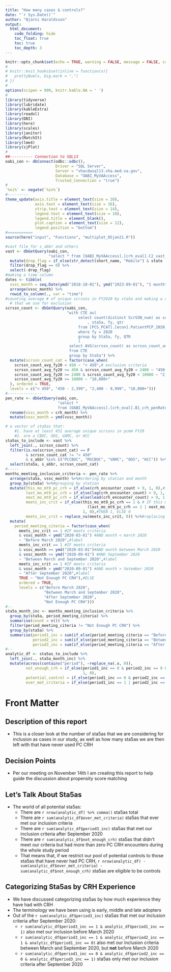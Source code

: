 ```yaml
---
title: "How many cases & controls?"
date: "`r Sys.Date()`"
author: "Bjarni Haraldsson"
output: 
  html_document:
    code_folding: hide
    toc_float: true
    toc: true
    toc_depth: 3
---
```


```r
knitr::opts_chunk$set(echo = TRUE, warning = FALSE, message = FALSE, cache = FALSE, fig.width = 10, fig.height = 10)
#
# knitr::knit_hooks$set(inline = function(x){
#   prettyNum(x, big.mark = ",")
# })
#
options(scipen = 999, knitr.kable.NA = ' ')
#
library(tidyverse)
library(lubridate)
library(kableExtra)
library(readxl)
library(DBI)
library(here)
library(scales)
library(janitor)
library(MatchIt)
library(lme4)
library(sjPlot)
#
##---------- Connection to SQL13
oabi_con <- dbConnect(odbc::odbc(),
                      Driver = "SQL Server",
                      Server = "vhacdwsql13.vha.med.va.gov",
                      Database = "OABI_MyVAAccess",
                      Trusted_Connection = "true")
#
`%ni%` <- negate(`%in%`)
#---------
theme_update(axis.title = element_text(size = 20),
             axis.text = element_text(size = 16),
             strip.text = element_text(size = 14),
             legend.text = element_text(size = 18),
             legend.title = element_blank(),
             plot.caption = element_text(size = 12),
             legend.position = "bottom")
#===========
source(here("input", "Functions", "multiplot_05jan21.R"))
```

```r
#vast file for s_abbr and others
vast <- dbGetQuery(oabi_con,
                   "select * from [OABI_MyVAAccess].[crh_eval].C2_vast_from_a06") %>%
  mutate(drop_flag = if_else(str_detect(short_name, "Mobile") & state != "AL", 1, 0)) %>%
  filter(drop_flag == 0) %>%
  select(-drop_flag)
#making a time column
dates <- tibble(
  vssc_month = seq.Date(ymd("2018-10-01"), ymd("2023-09-01"), "1 month")) %>%
  arrange(vssc_month) %>%
  rowid_to_column(., var = "time")
#counting average # of unique scrssns in FY2020 by sta5a and making a categorical variable
  # that we use for exclusion
scrssn_count <- dbGetQuery(oabi_con,
                           "with CTE as(
                            	select count(distinct ScrSSN_num) as scrssn_count
                            		, sta5a, fy, qtr
                            	from [PCS_PCAT].[econ].PatientPCP_2020_2024
                            	where fy = 2020
                            	group by Sta5a, fy, QTR
                            	)
                            select AVG(scrssn_count) as scrssn_count_avg_fy20, sta5a
                            from CTE
                            group by Sta5a") %>%
  mutate(scrssn_count_cat = factor(case_when(
    scrssn_count_avg_fy20 < 450 ~ "< 450",# exclusion criteria
    scrssn_count_avg_fy20 >= 450 & scrssn_count_avg_fy20 < 2400 ~ "450 - 2,399",
    scrssn_count_avg_fy20 >= 2400 & scrssn_count_avg_fy20 < 10000 ~ "2,400 - 9,999",
    scrssn_count_avg_fy20 >= 10000 ~ "10,000+"
  ), ordered = TRUE,
  levels = c("< 450", "450 - 2,399", "2,400 - 9,999", "10,000+")))
#---------------
pen_rate <- dbGetQuery(oabi_con, 
                       "select *
                       from [OABI_MyVAAccess].[crh_eval].B1_crh_penRate") %>%
  rename(vssc_month = crh_month) %>%
  mutate(vssc_month = ymd(vssc_month))
```

```r
# a vector of sta5as that:
    #1. have at least 451 average unique scrssns in pcmm FY20
    #2. are a CBOC, OOS, VAMC, or HCC
sta5as_to_include <- vast %>%
  left_join(., scrssn_count) %>%
  filter(is.na(scrssn_count_cat) == F
         & scrssn_count_cat != "< 450"
         & s_abbr %in% c("PCCBOC", "MSCBOC", "VAMC", "OOS", "HCC")) %>%
  select(sta5a, s_abbr, scrssn_count_cat)
#-----
months_meeting_inclusion_criteria <- pen_rate %>%
  arrange(sta5a, vssc_month) %>%#ordering by station and month
  group_by(sta5a) %>%#grouping by station
  mutate(this_mo_mt9_pc_crh = if_else(crh_encounter_count > 9, 1, 0),#flag for this month meeting criteria 
         last_mo_mt9_pc_crh = if_else(lag(crh_encounter_count) > 9, 1, 0),#flag for last month
         next_mo_mt9_pc_crh = if_else(lead(crh_encounter_count) > 9, 1, 0),#flag for next month
         meets_inc_crit = if_else(this_mo_mt9_pc_crh == 1 & # IF this month meets criteria
                                    (last_mo_mt9_pc_crh == 1 | next_mo_mt9_pc_crh == 1),#AND either this or last month
                                  1, 0),#THEN 1, ELSE 0
         meets_inc_crit = replace_na(meets_inc_crit, 0)) %>%#replacing NA with 0
  mutate(
    period_meeting_citeria = factor(case_when(
      meets_inc_crit == 1 #IF meets criteria
      & vssc_month < ymd("2020-03-01") #AND month < march 2020
      ~ "Before March 2020",#label
      meets_inc_crit == 1 #IF meets criteria
      & vssc_month >= ymd("2020-03-01")#AND month between March 2020
      & vssc_month <= ymd("2020-09-01") #AND September 2020
      ~ "Between March and September 2020",#label
      meets_inc_crit == 1 #IF meets criteria
      & vssc_month > ymd("2020-09-01") #AND month > Setember 2020
      ~ "After September 2020",#label
      TRUE ~ "Not Enough PC CRH"),#ELSE
      ordered = TRUE,
      levels = c("Before March 2020", 
                 "Between March and September 2020",
                 "After September 2020",
                 "Not Enough PC CRH")))
#--
sta5a_month_inc <- months_meeting_inclusion_criteria %>%
  group_by(sta5a, period_meeting_citeria) %>%
  summarise(count = n()) %>%
  filter(period_meeting_citeria != "Not Enough PC CRH") %>%
  group_by(sta5a) %>%
  summarise(period1_inc = sum(if_else(period_meeting_citeria == "Before March 2020" & count > 1, 1, 0)),
            period2_inc = sum(if_else(period_meeting_citeria == "Between March and September 2020" & count > 1, 1, 0)),
            period3_inc = sum(if_else(period_meeting_citeria == "After September 2020" & count > 1, 1, 0)))
#--
analytic_df <- sta5as_to_include %>%
  left_join(., sta5a_month_inc) %>%
  mutate(across(contains("period"), ~replace_na(.x, 0)),
         not_enough_crh = if_else(period1_inc == 0 & period2_inc == 0 & period3_inc == 0 & sta5a %in% pen_rate$sta5a, 
                                  1, 0),
         potential_control = if_else(period1_inc == 0 & period2_inc == 0 & period3_inc == 0 & not_enough_crh == 0, 1, 0),
         ever_met_criteria = if_else(period1_inc == 1 | period2_inc == 1 | period3_inc == 1, 1, 0))
```

# Front Matter  

## Description of this report  

* This is a closer look at the number of sta5as that we are considering for inclusion as cases in our study, as well as how many sta5as we are then left with that have never used PC CRH

## Decision Points  

* Per our meeting on November 14th I am creating this report to help guide the discussion about propensity score matching
    
## Let's Talk About Sta5as    


* The world of all potential sta5as:
    + There are `r nrow(analytic_df) %>% comma()` sta5as total
    + There are `r sum(analytic_df$ever_met_criteria)` sta5as that ever met our inclusion criteria
    + There are `r sum(analytic_df$period3_inc)` sta5as that met our inclusion criteria after September 2020
    + There are `r sum(analytic_df$not_enough_crh)` sta5as that didn't meet our criteria but had more than zero PC CRH encounters during the whole study period
    + That means that, if we restrict our pool of potential controls to those sta5as that have never had PC CRH, `r nrow(analytic_df) - sum(analytic_df$ever_met_criteria) - sum(analytic_df$not_enough_crh)` sta5as are eligible to be controls
    
## Categorizing Sta5as by CRH Experience  

* We have discussed categorizing sta5as by how much experience they have had with CRH
* The terminology we have been using is early, middle and late adopters
* Out of the `r sum(analytic_df$period3_inc)` sta5as that met our inclusion criteria after September 2020:
    + `r sum(analytic_df$period3_inc == 1 & analytic_df$period1_inc == 1)` also met our inclusion before March 2020
    + `r sum(analytic_df$period3_inc == 1 & analytic_df$period2_inc == 1 & analytic_df$period1_inc == 0)` also met our inclusion criteria between March and September 2020, but __not__ before March 2020
    + `r sum(analytic_df$period1_inc == 0 & analytic_df$period2_inc == 0 & analytic_df$period3_inc == 1)` sta5as only met our inclusion criteria after September 2020
    

